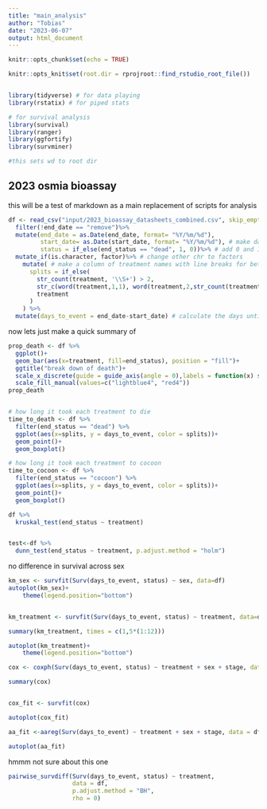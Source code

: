 ```yaml
---
title: "main_analysis"
author: "Tobias"
date: "2023-06-07"
output: html_document
---
```


```r
knitr::opts_chunk$set(echo = TRUE)

knitr::opts_knit$set(root.dir = rprojroot::find_rstudio_root_file())


library(tidyverse) # for data playing
library(rstatix) # for piped stats

# for survival analysis
library(survival)
library(ranger)
library(ggfortify)
library(survminer)

#this sets wd to root dir

```

## 2023 osmia bioassay 

this will be a test of markdown as a main replacement of scripts for analysis


```r

df <- read_csv("input/2023_bioassay_datasheets_combined.csv", skip_empty_rows = TRUE)%>%
  filter(!end_date == "remove")%>%
  mutate(end_date = as.Date(end_date, format= "%Y/%m/%d"),
         start_date= as.Date(start_date, format= "%Y/%m/%d"), # make date a date
         status = if_else(end_status == "dead", 1, 0))%>% # add 0 and 1 status for survival analysis
  mutate_if(is.character, factor)%>% # change other chr to factors
    mutate( # make a column of treatment names with line breaks for better graph labels
      splits = if_else( 
        str_count(treatment, '\\S+') > 2,
        str_c(word(treatment,1,1), word(treatment,2,str_count(treatment,'\\S+')), sep = '\n'),
        treatment
      )
    ) %>%
  mutate(days_to_event = end_date-start_date) # calculate the days until cocoon or death


```


now lets just make a quick summary of 
``` r

prop_death <- df %>%
  ggplot()+
  geom_bar(aes(x=treatment, fill=end_status), position = "fill")+
  ggtitle("break down of death")+
  scale_x_discrete(guide = guide_axis(angle = 0),labels = function(x) str_wrap(x, width = 7))+
  scale_fill_manual(values=c("lightblue4", "red4"))
prop_death


# how long it took each treatment to die
time_to_death <- df %>%
  filter(end_status == "dead") %>%
  ggplot(aes(x=splits, y = days_to_event, color = splits))+
  geom_point()+
  geom_boxplot()

# how long it took each treatment to cocoon
time_to_cocoon <- df %>%
  filter(end_status == "cocoon") %>%
  ggplot(aes(x=splits, y = days_to_event, color = splits))+
  geom_point()+
  geom_boxplot()

```



``` r

df %>%
  kruskal_test(end_status ~ treatment)


test<-df %>%
  dunn_test(end_status ~ treatment, p.adjust.method = "holm")

```



no difference in survival across sex
```r
km_sex <- survfit(Surv(days_to_event, status) ~ sex, data=df)
autoplot(km_sex)+
    theme(legend.position="bottom")


km_treatment <- survfit(Surv(days_to_event, status) ~ treatment, data=df)

summary(km_treatment, times = c(1,5*(1:12)))

autoplot(km_treatment)+
    theme(legend.position="bottom")
```


```r

cox <- coxph(Surv(days_to_event, status) ~ treatment + sex + stage, data = df)

summary(cox)


cox_fit <- survfit(cox)

autoplot(cox_fit)

```


```r
aa_fit <-aareg(Surv(days_to_event) ~ treatment + sex + stage, data = df)

autoplot(aa_fit)
```


hmmm not sure about this one
```r



pairwise_survdiff(Surv(days_to_event, status) ~ treatment,
                  data = df,
                  p.adjust.method = "BH",
                  rho = 0)
                 
                  
```












